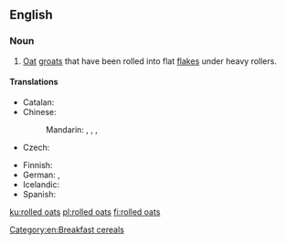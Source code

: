 {{also|rolled-oats}}
==English==
{{wikipedia}}

===Noun===
{{en-plural noun}}

# [[oat|Oat]] [[groat]]s that have been rolled into flat [[flake]]s under heavy rollers.

====Translations====
{{trans-top|oat groats rolled into flat flakes}}
* Catalan: {{t|ca|flocs de civada|m-p}}
* Chinese:
*: Mandarin: {{t+|cmn|麥片|sc=Hani}}, {{t+|cmn|麦片|tr=màipiàn|sc=Hani}}, {{t+|cmn|燕麥|sc=Hani}}, {{t+|cmn|燕麦|tr=yànmài|sc=Hani}}
* Czech: {{t|cs|ovesné vločky|f-p}}
{{trans-mid}}
* Finnish: {{t|fi|kaurahiutaleet|p}}
* German: {{t+|de|Haferflocken|f}}, {{t|de|Schmelzflocken|f}}
* Icelandic: {{t+|is|haframjöl|n}}
* Spanish: {{t|es|copos de avena|m-p}}
{{trans-bottom}}

[[Category:en:Breakfast cereals]]

[[ku:rolled oats]]
[[pl:rolled oats]]
[[fi:rolled oats]]